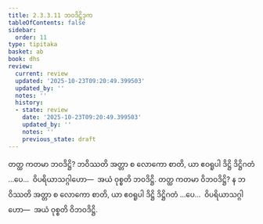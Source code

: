 ```yaml
---
title: 2.3.3.11 ဘဝဒိဋ္ဌိဒုက
tableOfContents: false
sidebar:
  order: 11
type: tipitaka
basket: ab
book: dhs
review:
  current: review
  updated: '2025-10-23T09:20:49.399503'
  updated_by: ''
  notes: ''
  history:
  - state: review
    date: '2025-10-23T09:20:49.399503'
    updated_by: ''
    notes: ''
    previous_state: draft
---
```



<ReviewStatus review={frontmatter.review} showDetails={true} />

<HypothesisAnnotation frontmatter={frontmatter} />

<DynamicBreadcrumb />

<Division number="1320" book="dhs" e="ch" v="29" p="257">

<Paragraph number="2025" book="dhs">
တတ္ထ ကတမာ ဘဝဒိဋ္ဌိ? ဘဝိဿတိ အတ္တာ စ လောကော စာတိ, ယာ ဧဝရူပါ ဒိဋ္ဌိ ဒိဋ္ဌိဂတံ …ပေ…  ဝိပရိယာသဂ္ဂါဟော—  အယံ ဝုစ္စတိ ဘဝဒိဋ္ဌိ.
</Paragraph>

</Division>
<Division number="1321" book="dhs" e="ch" v="29" p="257">

<Paragraph number="2026" book="dhs">
တတ္ထ ကတမာ ဝိဘဝဒိဋ္ဌိ? န ဘဝိဿတိ အတ္တာ စ လောကော စာတိ, ယာ ဧဝရူပါ ဒိဋ္ဌိ ဒိဋ္ဌိဂတံ …ပေ…  ဝိပရိယာသဂ္ဂါဟော—  အယံ ဝုစ္စတိ ဝိဘဝဒိဋ္ဌိ.
</Paragraph>
</Division>